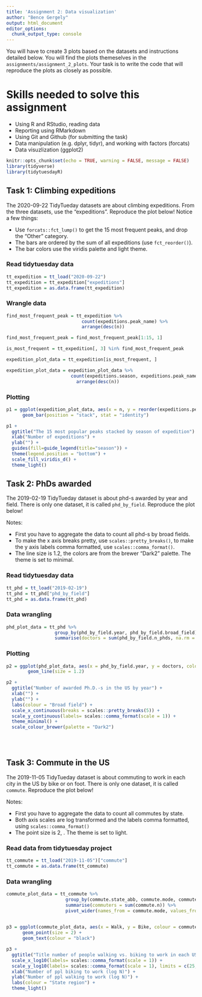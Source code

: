 ```yaml
---
title: 'Assignment 2: Data visualization'
author: "Bence Gergely"
output: html_document
editor_options: 
  chunk_output_type: console
---
```


You will have to create 3 plots based on the datasets and instructions detailed below. You will find the plots themeselves in the `assignments/assignment_2_plots`. Your task is to write the code that will reproduce the plots as closely as possible.

# Skills needed to solve this assignment

-   Using R and RStudio, reading data
-   Reporting using RMarkdown
-   Using Git and Github (for submitting the task)
-   Data manipulation (e.g. dplyr, tidyr), and working with factors (forcats)
-   Data visuzlization (ggplot2)

```r
knitr::opts_chunk$set(echo = TRUE, warning = FALSE, message = FALSE)
library(tidyverse)
library(tidytuesdayR)
```

## Task 1: Climbing expeditions

The 2020-09-22 TidyTueday datasets are about climbing expeditions. From the three datasets, use the "expeditions". Reproduce the plot below! Notice a few things:

-   Use `forcats::fct_lump()` to get the 15 most frequent peaks, and drop the "Other" category.
-   The bars are ordered by the sum of all expeditions (use `fct_reorder()`).
-   The bar colors use the viridis palette and light theme.

### Read tidytuesday data

```r
tt_expedition = tt_load("2020-09-22")
tt_expedition = tt_expedition["expeditions"]
tt_expedition = as.data.frame(tt_expedition)
```

### Wrangle data

```r
find_most_frequent_peak = tt_expedition %>% 
                            count(expeditions.peak_name) %>%
                            arrange(desc(n))

find_most_frequent_peak = find_most_frequent_peak[1:15, 1]

is_most_frequent = tt_expedition[, 3] %in% find_most_frequent_peak

expedition_plot_data = tt_expedition[is_most_frequent, ]

expedition_plot_data = expedition_plot_data %>%
                        count(expeditions.season, expeditions.peak_name) %>%
                          arrange(desc(n))


```

### Plotting 

```r
p1 = ggplot(expedition_plot_data, aes(x = n, y = reorder(expeditions.peak_name, n), fill = expeditions.season)) +
      geom_bar(position = "stack", stat = "identity")

p1 + 
  ggtitle("The 15 most popular peaks stacked by season of expedition") + 
  xlab("Number of expeditions") +
  ylab("") +
  guides(fill=guide_legend(title="season")) +
  theme(legend.position = "bottom") +
  scale_fill_viridis_d() +
  theme_light()

```

## Task 2: PhDs awarded

The 2019-02-19 TidyTueday dataset is about phd-s awarded by year and field. There is only one dataset, it is called `phd_by_field`. Reproduce the plot below!

Notes:

-   First you have to aggregate the data to count all phd-s by broad fields.
-   To make the x axis breaks pretty, use `scales::pretty_breaks()`, to make the y axis labels comma formatted, use `scales::comma_format()`.
-   The line size is 1.2, the colors are from the brewer "Dark2" palette. The theme is set to minimal.

### Read tidytuesday data


```r
tt_phd = tt_load("2019-02-19")
tt_phd = tt_phd["phd_by_field"]
tt_phd = as.data.frame(tt_phd)
```

### Data wrangling

```r
phd_plot_data = tt_phd %>% 
                  group_by(phd_by_field.year, phd_by_field.broad_field) %>%
                  summarise(doctors = sum(phd_by_field.n_phds, na.rm = TRUE))


```

### Plotting
```r
p2 = ggplot(phd_plot_data, aes(x = phd_by_field.year, y = doctors, colour = phd_by_field.broad_field)) +
        geom_line(size = 1.2)

p2 + 
  ggtitle("Number of awarded Ph.D.-s in the US by year") +
  xlab("") +
  ylab("") +
  labs(colour = "Broad field") +
  scale_x_continuous(breaks = scales::pretty_breaks(5)) +
  scale_y_continuous(labels= scales::comma_format(scale = 1)) +
  theme_minimal() +
  scale_colour_brewer(palette = "Dark2")
  
  
  
```

## Task 3: Commute in the US

The 2019-11-05 TidyTueday dataset is about commuting to work in each city in the US by bike or on foot. There is only one dataset, it is called `commute`. Reproduce the plot below!

Notes:

-   First you have to aggregate the data to count all commutes by state.
-   Both axis scales are log transformed and the labels comma formatted, using `scales::comma_format()`
-   The point size is 2, . The theme is set to light.


### Read data from tidytuesday project

```r
tt_commute = tt_load("2019-11-05")["commute"]
tt_commute = as.data.frame(tt_commute)
```

### Data wrangling

```r
commute_plot_data = tt_commute %>%
                      group_by(commute.state_abb, commute.mode, commute.state_region) %>%
                      summarise(commuters = sum(commute.n)) %>%
                      pivot_wider(names_from = commute.mode, values_from = commuters)
                      
```

```r
p3 = ggplot(commute_plot_data, aes(x = Walk, y = Bike, colour = commute.state_region, label = commute.state_abb)) + 
      geom_point(size = 2) +
      geom_text(colour = "black")

p3 + 
  ggtitle("Title number of people walking vs. biking to work in each USA state") +
  scale_x_log10(labels= scales::comma_format(scale = 1)) +
  scale_y_log10(labels= scales::comma_format(scale = 1), limits = c(25, NA)) +
  xlab("Number of ppl biking to work (log N)") +
  ylab("Number of ppl walking to work (log N)") +
  labs(colour = "State region") + 
  theme_light()
```